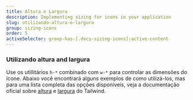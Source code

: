 ```yaml
---
title: Altura e Largura
description: Implementing sizing for icons in your application
slug: utilizando-altura-e-largura
group: sizing-icons
order: 5
activeSelector: group-has-[.docs-sizing-icons]:active-content
---
```


### Utilizando altura and largura

Use os utillitários `h-*` combinado com `w-*` para controlar as dimensões do ícone. Abaixo você encontrará alguns exemplos de como utilizá-los, mas para uma lista completa das opções disponíveis, veja a documentação oficial sobre [altura](https://tailwindcss.com/docs/height) e [largura](https://tailwindcss.com/docs/width) do Tailwind.
